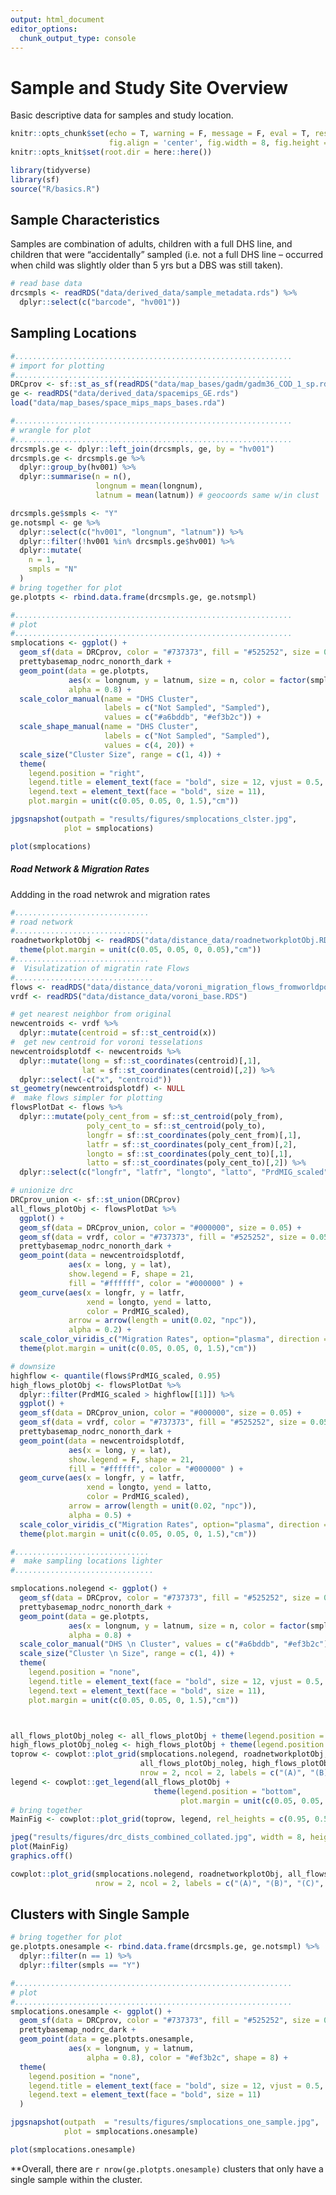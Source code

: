 ```yaml
---
output: html_document
editor_options: 
  chunk_output_type: console
---
```


# Sample and Study Site Overview 
Basic descriptive data for samples and study location. 
```r
knitr::opts_chunk$set(echo = T, warning = F, message = F, eval = T, results = 'hide',
                      fig.align = 'center', fig.width = 8, fig.height = 8)
knitr::opts_knit$set(root.dir = here::here())
```
```r
library(tidyverse)
library(sf)
source("R/basics.R")
```

## Sample Characteristics
Samples are combination of adults, children with a full DHS line, and children that were "accidentally" sampled (i.e. not a full DHS line -- occurred when child was slightly older than 5 yrs but a DBS was still taken). 
```r
# read base data
drcsmpls <- readRDS("data/derived_data/sample_metadata.rds") %>% 
  dplyr::select(c("barcode", "hv001"))

```

## Sampling Locations
```r
#..............................................................
# import for plotting
#..............................................................
DRCprov <- sf::st_as_sf(readRDS("data/map_bases/gadm/gadm36_COD_1_sp.rds"))
ge <- readRDS("data/derived_data/spacemips_GE.rds")
load("data/map_bases/space_mips_maps_bases.rda")

#..............................................................
# wrangle for plot
#..............................................................
drcsmpls.ge <- dplyr::left_join(drcsmpls, ge, by = "hv001")
drcsmpls.ge <- drcsmpls.ge %>% 
  dplyr::group_by(hv001) %>% 
  dplyr::summarise(n = n(),
                   longnum = mean(longnum),
                   latnum = mean(latnum)) # geocoords same w/in clust

drcsmpls.ge$smpls <- "Y"
ge.notsmpl <- ge %>% 
  dplyr::select(c("hv001", "longnum", "latnum")) %>% 
  dplyr::filter(!hv001 %in% drcsmpls.ge$hv001) %>% 
  dplyr::mutate(
    n = 1, 
    smpls = "N"
  )
# bring together for plot
ge.plotpts <- rbind.data.frame(drcsmpls.ge, ge.notsmpl)

#..............................................................
# plot
#..............................................................
smplocations <- ggplot() +
  geom_sf(data = DRCprov, color = "#737373", fill = "#525252", size = 0.05) +
  prettybasemap_nodrc_nonorth_dark +
  geom_point(data = ge.plotpts, 
             aes(x = longnum, y = latnum, size = n, color = factor(smpls), shape = factor(smpls)), 
             alpha = 0.8) +
  scale_color_manual(name = "DHS Cluster", 
                     labels = c("Not Sampled", "Sampled"),
                     values = c("#a6bddb", "#ef3b2c")) +
  scale_shape_manual(name = "DHS Cluster", 
                     labels = c("Not Sampled", "Sampled"),
                     values = c(4, 20)) +
  scale_size("Cluster Size", range = c(1, 4)) +
  theme(
    legend.position = "right",
    legend.title = element_text(face = "bold", size = 12, vjust = 0.5, hjust = 0),
    legend.text = element_text(face = "bold", size = 11),
    plot.margin = unit(c(0.05, 0.05, 0, 1.5),"cm"))

jpgsnapshot(outpath = "results/figures/smplocations_clster.jpg",
            plot = smplocations)
```
```r
plot(smplocations)
```
##### Road Network & Migration Rates
Addding in the road netwrok and migration rates
```r
#.............................. 
# road network
#............................... 
roadnetworkplotObj <- readRDS("data/distance_data/roadnetworkplotObj.RDS") +
  theme(plot.margin = unit(c(0.05, 0.05, 0, 0.05),"cm"))
#.............................. 
#  Visulatization of migratin rate Flows
#............................... 
flows <- readRDS("data/distance_data/voroni_migration_flows_fromworldpop.RDS")
vrdf <- readRDS("data/distance_data/voroni_base.RDS")

# get nearest neighbor from original
newcentroids <- vrdf %>%
  dplyr::mutate(centroid = sf::st_centroid(x))
#  get new centroid for voroni tesselations
newcentroidsplotdf <- newcentroids %>%
  dplyr::mutate(long = sf::st_coordinates(centroid)[,1],
                lat = sf::st_coordinates(centroid)[,2]) %>%
  dplyr::select(-c("x", "centroid"))
st_geometry(newcentroidsplotdf) <- NULL
#  make flows simpler for plotting
flowsPlotDat <- flows %>%
  dplyr:::mutate(poly_cent_from = sf::st_centroid(poly_from),
                 poly_cent_to = sf::st_centroid(poly_to),
                 longfr = sf::st_coordinates(poly_cent_from)[,1],
                 latfr = sf::st_coordinates(poly_cent_from)[,2],
                 longto = sf::st_coordinates(poly_cent_to)[,1],
                 latto = sf::st_coordinates(poly_cent_to)[,2]) %>% 
  dplyr::select(c("longfr", "latfr", "longto", "latto", "PrdMIG_scaled"))

# unionize drc
DRCprov_union <- sf::st_union(DRCprov)
all_flows_plotObj <- flowsPlotDat %>%
  ggplot() +
  geom_sf(data = DRCprov_union, color = "#000000", size = 0.05) +
  geom_sf(data = vrdf, color = "#737373", fill = "#525252", size = 0.05) +
  prettybasemap_nodrc_nonorth_dark +
  geom_point(data = newcentroidsplotdf,
             aes(x = long, y = lat),
             show.legend = F, shape = 21,
             fill = "#ffffff", color = "#000000" ) +
  geom_curve(aes(x = longfr, y = latfr,
                 xend = longto, yend = latto,
                 color = PrdMIG_scaled),
             arrow = arrow(length = unit(0.02, "npc")),
             alpha = 0.2) +
  scale_color_viridis_c("Migration Rates", option="plasma", direction = 1) +
  theme(plot.margin = unit(c(0.05, 0.05, 0, 1.5),"cm"))

# downsize
highflow <- quantile(flows$PrdMIG_scaled, 0.95)
high_flows_plotObj <- flowsPlotDat %>% 
  dplyr::filter(PrdMIG_scaled > highflow[[1]]) %>%
  ggplot() +
  geom_sf(data = DRCprov_union, color = "#000000", size = 0.05) +
  geom_sf(data = vrdf, color = "#737373", fill = "#525252", size = 0.05) +
  prettybasemap_nodrc_nonorth_dark +
  geom_point(data = newcentroidsplotdf,
             aes(x = long, y = lat),
             show.legend = F, shape = 21,
             fill = "#ffffff", color = "#000000" ) +
  geom_curve(aes(x = longfr, y = latfr,
                 xend = longto, yend = latto,
                 color = PrdMIG_scaled),
             arrow = arrow(length = unit(0.02, "npc")),
             alpha = 0.5) +
  scale_color_viridis_c("Migration Rates", option="plasma", direction = 1) +
  theme(plot.margin = unit(c(0.05, 0.05, 0, 1.5),"cm"))

#.............................. 
#  make sampling locations lighter
#............................... 

smplocations.nolegend <- ggplot() +
  geom_sf(data = DRCprov, color = "#737373", fill = "#525252", size = 0.05) +
  prettybasemap_nodrc_nonorth_dark +
  geom_point(data = ge.plotpts, 
             aes(x = longnum, y = latnum, size = n, color = factor(smpls), shape = factor(smpls)), 
             alpha = 0.8) +
  scale_color_manual("DHS \n Cluster", values = c("#a6bddb", "#ef3b2c")) +
  scale_size("Cluster \n Size", range = c(1, 4)) +
  theme(
    legend.position = "none",
    legend.title = element_text(face = "bold", size = 12, vjust = 0.5, hjust = 0.5),
    legend.text = element_text(face = "bold", size = 11),
    plot.margin = unit(c(0.05, 0.05, 0, 1.5),"cm"))



all_flows_plotObj_noleg <- all_flows_plotObj + theme(legend.position = "none")
high_flows_plotObj_noleg <- high_flows_plotObj + theme(legend.position = "none")
toprow <- cowplot::plot_grid(smplocations.nolegend, roadnetworkplotObj, 
                             all_flows_plotObj_noleg, high_flows_plotObj_noleg,
                             nrow = 2, ncol = 2, labels = c("(A)", "(B)", "(C)", "(D)"))
legend <- cowplot::get_legend(all_flows_plotObj +
                                theme(legend.position = "bottom",
                                      plot.margin = unit(c(0.05, 0.05, 0.05, 0.05),"cm")))
# bring together
MainFig <- cowplot::plot_grid(toprow, legend, rel_heights = c(0.95, 0.5), ncol = 1)

jpeg("results/figures/drc_dists_combined_collated.jpg", width = 8, height = 11, units = "in", res = 500)
plot(MainFig)
graphics.off()

```
```r
cowplot::plot_grid(smplocations.nolegend, roadnetworkplotObj, all_flows_plotObj, high_flows_plotObj,
                   nrow = 2, ncol = 2, labels = c("(A)", "(B)", "(C)", "(D)"))
```



## Clusters with Single Sample
```r

# bring together for plot
ge.plotpts.onesample <- rbind.data.frame(drcsmpls.ge, ge.notsmpl) %>% 
  dplyr::filter(n == 1) %>% 
  dplyr::filter(smpls == "Y")

#..............................................................
# plot
#..............................................................
smplocations.onesample <- ggplot() +
  geom_sf(data = DRCprov, color = "#737373", fill = "#525252", size = 0.05) +
  prettybasemap_nodrc_dark +
  geom_point(data = ge.plotpts.onesample, 
             aes(x = longnum, y = latnum, 
                 alpha = 0.8), color = "#ef3b2c", shape = 8) +
  theme(
    legend.position = "none",
    legend.title = element_text(face = "bold", size = 12, vjust = 0.5, hjust = 0.5),
    legend.text = element_text(face = "bold", size = 11)
  ) 

jpgsnapshot(outpath  = "results/figures/smplocations_one_sample.jpg",
            plot = smplocations.onesample)

```
```r
plot(smplocations.onesample)
```
**Overall, there are `r nrow(ge.plotpts.onesample)` clusters that only have a single sample within the cluster.


